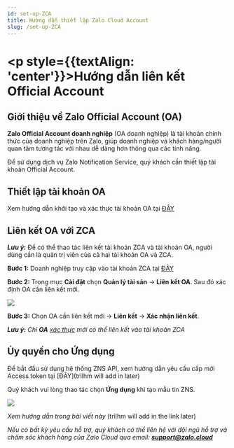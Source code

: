 ```yaml
---
id: set-up-ZCA
title: Hướng dẫn thiết lập Zalo Cloud Account
slug: /set-up-ZCA
---
```


# <p style={{textAlign: 'center'}}>Hướng dẫn liên kết Official Account

## Giới thiệu về Zalo Official Account (OA) 

**Zalo Official Account doanh nghiệp** (OA doanh nghiệp) là tài khoản chính thức của doanh nghiệp trên Zalo, giúp doanh nghiệp và khách hàng/người quan tâm tương tác với nhau dễ dàng hơn thông qua các tính năng. 

Để sử dụng dịch vụ Zalo Notification Service, quý khách cần thiết lập tài khoản Official Account. 

## Thiết lập tài khoản OA  

Xem hướng dẫn khởi tạo và xác thực tài khoản OA tại [ĐÂY](https://oa.zalo.me/home/documents/guides/khoi-tao-zalo-official-account_61)

## Liên kết OA với ZCA

***Lưu ý:*** Để có thể thao tác liên kết tài khoản ZCA và tài khoản OA, người dùng cần là quản trị viên của cả hai tài khoản OA và ZCA.

**Bước 1:** Doanh nghiệp truy cập vào tài khoản ZCA tại [ĐÂY](https://account.zalo.cloud/spending/overview)

**Bước 2:** Trong mục **Cài đặt** chọn **Quản lý tài sản** → **Liên kết OA**. Sau đó xác định OA cần liên kết mới.

<p style={{textAlign: 'center'}}>
    <img src="https://stc-oa.zdn.vn/uploads/2024/08/21/ed219105af822a1a9a89cc214d446df2.png" />
</p>

**Bước 3:** Chọn OA cần liên kết mới → **Liên kết** → **Xác nhận liên kết**. 

***Lưu ý:*** *Chỉ **OA** [xác thực](https://oa.zalo.me/home/documents/guides/huong-dan-xac-thuc_70) mới có thể liên kết vào tài khoản ZCA*

## Ủy quyền cho Ứng dụng

Để bắt đầu sử dụng hệ thống ZNS API, xem hướng dẫn yêu cầu cấp mới Access token tại [ĐÂY](trilhm will add in later)

Quý khách vui lòng thao tác chọn **Ứng dụng** khi tạo mẫu tin ZNS. 

<p style={{textAlign: 'center'}}>
    <img src="https://stc-oa.zdn.vn/uploads/2024/08/21/47b5810a5a51edcfb31c93daf46c17a1.png" />
</p>

*Xem hướng dẫn trong bài viết này* (trilhm will add in the link later)

*Nếu có bất kỳ yêu cầu hỗ trợ, quý khách có thể liên hệ với đội ngũ hỗ trợ và chăm sóc khách hàng của Zalo Cloud qua email: **support@zalo.cloud***  



